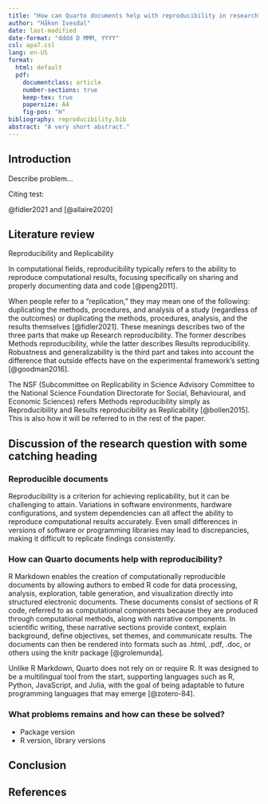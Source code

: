 ```yaml
---
title: "How can Quarto documents help with reproducibility in research?"
author: "Håkon Ivesdal"
date: last-modified
date-format: "dddd D MMM, YYYY"
csl: apa7.csl
lang: en-US
format:
  html: default
  pdf:
    documentclass: article
    number-sections: true
    keep-tex: true
    papersize: A4
    fig-pos: "H"
bibliography: reproducibility.bib
abstract: "A very short abstract."
---
```


## Introduction

Describe problem...

Citing test:

@fidler2021 and [@allaire2020]

## Literature review

Reproducibility and Replicability

In computational fields, reproducibility typically refers to the ability to reproduce computational results, focusing specifically on sharing and properly documenting data and code [@peng2011].

When people refer to a "replication," they may mean one of the following: duplicating the methods, procedures, and analysis of a study (regardless of the outcomes) or duplicating the methods, procedures, analysis, and the results themselves [@fidler2021].
These meanings describes two of the three parts that make up Research reproducibility.
The former describes Methods reproducibility, while the latter describes Results reproducibility.
Robustness and generalizability is the third part and takes into account the difference that outside effects have on the experimental framework's setting [@goodman2016].

The NSF (Subcommittee on Replicability in Science Advisory Committee to the National Science Foundation Directorate for Social, Behavioural, and Economic Sciences) refers Methods reproducibility simply as Reproducibility and Results reproducibility as Replicability [@bollen2015].
This is also how it will be referred to in the rest of the paper.

## Discussion of the research question with some catching heading

### Reproducible documents

Reproducibility is a criterion for achieving replicability, but it can be challenging to attain.
Variations in software environments, hardware configurations, and system dependencies can all affect the ability to reproduce computational results accurately.
Even small differences in versions of software or programming libraries may lead to discrepancies, making it difficult to replicate findings consistently.

### How can Quarto documents help with reproducibility?

R Markdown enables the creation of computationally reproducible documents by allowing authors to embed R code for data processing, analysis, exploration, table generation, and visualization directly into structured electronic documents.
These documents consist of sections of R code, referred to as computational components because they are produced through computational methods, along with narrative components.
In scientific writing, these narrative sections provide context, explain background, define objectives, set themes, and communicate results.
The documents can then be rendered into formats such as .html, .pdf, .doc, or others using the knitr package [@grolemunda].

Unlike R Markdown, Quarto does not rely on or require R.
It was designed to be a multilingual tool from the start, supporting languages such as R, Python, JavaScript, and Julia, with the goal of being adaptable to future programming languages that may emerge [@zotero-84].

### What problems remains and how can these be solved?

-   Package version
-   R version, library versions

## Conclusion

## References
